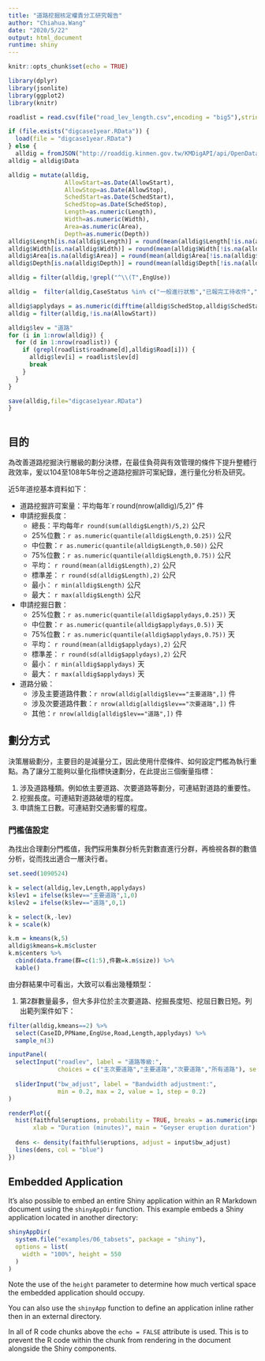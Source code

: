 ```yaml
---
title: "道路挖掘核定權責分工研究報告"
author: "Chiahua.Wang"
date: "2020/5/22"
output: html_document
runtime: shiny
---
```


```r
knitr::opts_chunk$set(echo = TRUE)
```


```r

library(dplyr)
library(jsonlite)
library(ggplot2)
library(knitr)

roadlist = read.csv(file("road_lev_length.csv",encoding = "big5"),stringsAsFactors = F)

if (file.exists("digcase1year.RData")) {
  load(file = "digcase1year.RData")
} else {
  alldig = fromJSON("http://roaddig.kinmen.gov.tw/KMDigAPI/api/OpenData/GetCaseList?sdate=2015-01-01&edate=2019-12-31")
alldig = alldig$Data

alldig = mutate(alldig,
                AllowStart=as.Date(AllowStart),
                AllowStop=as.Date(AllowStop),
                SchedStart=as.Date(SchedStart),
                SchedStop=as.Date(SchedStop),
                Length=as.numeric(Length),
                Width=as.numeric(Width),
                Area=as.numeric(Area),
                Depth=as.numeric(Depth))
alldig$Length[is.na(alldig$Length)] = round(mean(alldig$Length[!is.na(alldig$Length)]),0)
alldig$Width[is.na(alldig$Width)] = round(mean(alldig$Width[!is.na(alldig$Width)]),0)
alldig$Area[is.na(alldig$Area)] = round(mean(alldig$Area[!is.na(alldig$Area)]),0)
alldig$Depth[is.na(alldig$Depth)] = round(mean(alldig$Depth[!is.na(alldig$Depth)]),0)

alldig = filter(alldig,!grepl("^\\(T",EngUse))

alldig =  filter(alldig,CaseStatus %in% c("一般進行狀態","已報完工待收件","已完工收件","已完工","完工回報退件"))

alldig$applydays = as.numeric(difftime(alldig$SchedStop,alldig$SchedStart,units="days"))
alldig = filter(alldig,!is.na(AllowStart))

alldig$lev = "道路"
for (i in 1:nrow(alldig)) {
  for (d in 1:nrow(roadlist)) {
    if (grepl(roadlist$roadname[d],alldig$Road[i])) {
      alldig$lev[i] = roadlist$lev[d]
      break
    } 
  }
}

save(alldig,file="digcase1year.RData")
}



```

## 目的

為改善道路挖掘決行層級的劃分決標，在最佳負荷與有效管理的條件下提升整體行政效率，爰以104至108年5年份之道路挖掘許可案紀錄，進行量化分析及研究。

近5年道挖基本資料如下：

+ 道路挖掘許可案量：平均每年`r round(nrow(alldig)/5,2)" 件
+ 申請挖掘長度：
  + 總長：平均每年`r round(sum(alldig$Length)/5,2)` 公尺
  + 25%位數：`r as.numeric(quantile(alldig$Length,0.25))` 公尺
  + 中位數：`r as.numeric(quantile(alldig$Length,0.50))` 公尺
  + 75%位數：`r as.numeric(quantile(alldig$Length,0.75))` 公尺
  + 平均： `r round(mean(alldig$Length),2)` 公尺
  + 標準差： `r round(sd(alldig$Length),2)` 公尺
  + 最小： `r min(alldig$Length)` 公尺
  + 最大： `r max(alldig$Length)` 公尺
+ 申請挖掘日數：
  + 25%位數：`r as.numeric(quantile(alldig$applydays,0.25))` 天
  + 中位數：`r as.numeric(quantile(alldig$applydays,0.5))` 天
  + 75%位數：`r as.numeric(quantile(alldig$applydays,0.75))` 天
  + 平均： `r round(mean(alldig$applydays),2)` 公尺
  + 標準差： `r round(sd(alldig$applydays),2)` 公尺
  + 最小： `r min(alldig$applydays)` 天
  + 最大： `r max(alldig$applydays)` 天
+ 道路分級：
  + 涉及主要道路件數：`r nrow(alldig[alldig$lev=="主要道路",])` 件
  + 涉及次要道路件數：`r nrow(alldig[alldig$lev=="次要道路",])` 件
  + 其他：`r nrow(alldig[alldig$lev=="道路",])` 件

## 劃分方式

決策層級劃分，主要目的是減量分工，因此使用什麼條件、如何設定門檻為執行重點。為了讓分工能夠以量化指標快速劃分，在此提出三個衡量指標：

1. 涉及道路種類。例如依主要道路、次要道路等劃分，可連結對道路的重要性。
2. 挖掘長度。可連結對道路破壞的程度。
3. 申請施工日數。可連結對交通影響的程度。

### 門檻值設定

為找出合理劃分門檻值，我們採用集群分析先對數直進行分群，再檢視各群的數值分析，從而找出適合一層決行者。

```r

set.seed(1090524)

k = select(alldig,lev,Length,applydays)
k$lev1 = ifelse(k$lev=="主要道路",1,0)
k$lev2 = ifelse(k$lev=="道路",0,1)

k = select(k,-lev)
k = scale(k)

k.m = kmeans(k,5)
alldig$kmeans=k.m$cluster  
k.m$centers %>% 
  cbind(data.frame(群=c(1:5),件數=k.m$size)) %>% 
  kable()

```

由分群結果中可看出，大致可以看出幾種類型：

1. 第2群數量最多，但大多非位於主次要道路、挖掘長度短、挖屈日數日短。列出範列案件如下：

```r
filter(alldig,kmeans==2) %>% 
  select(CaseID,PPName,EngUse,Road,Length,applydays) %>% 
  sample_n(3)

```


```r



inputPanel(
  selectInput("roadlev", label = "道路等級:",
              choices = c("主次要道路","主要道路","次要道路","所有道路"), selected = "主要道路"),
  
  sliderInput("bw_adjust", label = "Bandwidth adjustment:",
              min = 0.2, max = 2, value = 1, step = 0.2)
)

renderPlot({
  hist(faithful$eruptions, probability = TRUE, breaks = as.numeric(input$n_breaks),
       xlab = "Duration (minutes)", main = "Geyser eruption duration")
  
  dens <- density(faithful$eruptions, adjust = input$bw_adjust)
  lines(dens, col = "blue")
})
```

## Embedded Application

It's also possible to embed an entire Shiny application within an R Markdown document using the `shinyAppDir` function. This example embeds a Shiny application located in another directory:

```r
shinyAppDir(
  system.file("examples/06_tabsets", package = "shiny"),
  options = list(
    width = "100%", height = 550
  )
)
```

Note the use of the `height` parameter to determine how much vertical space the embedded application should occupy.

You can also use the `shinyApp` function to define an application inline rather then in an external directory.

In all of R code chunks above the `echo = FALSE` attribute is used. This is to prevent the R code within the chunk from rendering in the document alongside the Shiny components.



